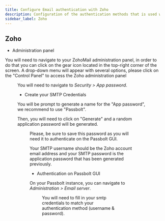 ```yaml
---
title: Configure Email authentication with Zoho
description: Configuration of the authentication methods that is used with SMTP for Zoho
sidebar_label: Zoho
---
```


<EmailServerConfigurationIntroduction/>

## Zoho

- Administration panel

You will need to navigate to your ZohoMail administration panel, in order to do that you can click on the gear icon located in the top-right corner of the screen. A drop-down menu will appear with several options, please click on the "Control Panel" to access the Zoho administration panel

<Figure
  src="/img/help/2023/02/smtp-zoho-credentials-panel.png"
  caption="Zoho - SMTP Credentials Panel"
  alt="Zoho - SMTP Credentials Panel"
/>

You will need to navigate to *Security > App password*.

- Create your SMTP Credentials

You will be prompt to generate a name for the "App password", we recommend to use "Passbolt".

Then, you will need to click on "Generate" and a random application password will be generated.

<Figure
  src="/img/help/2023/02/smtp-zoho-credentials-example.png"
  caption="Zoho - SMTP Credentials"
  alt="Zoho - SMTP Credentials"
/>

Please, be sure to save this password as you will need it to authenticate on the Passbolt GUI.

Your SMTP username should be the Zoho account email address and your SMTP password is the application password that has been generated previously.

- Authentication on Passbolt GUI

On your Passbolt instance, you can navigate to *Administration > Email server*.

<Figure
  src="/img/help/2023/02/smtp-zoho-authentication.png"
  caption="Passbolt - Email authentication"
  alt="Passbolt - Email authentication"
/>

You will need to fill in your smtp credentials to match your authentication method (username & password).

<TestYourEmailConfiguration/>
